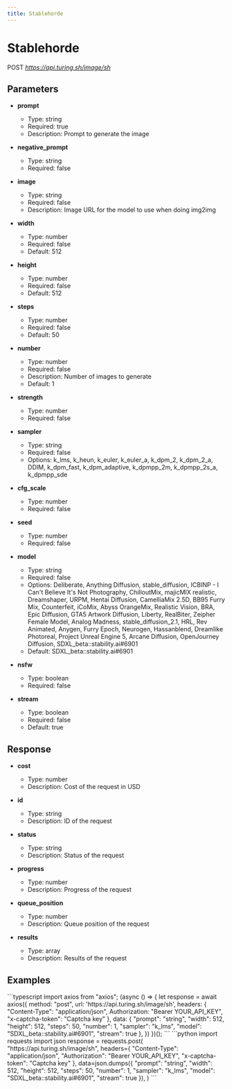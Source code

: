```yaml
---
title: Stablehorde
---
```


# Stablehorde
POST *https://api.turing.sh/image/sh*
## Parameters


- **prompt**
  - Type: string
  - Required: true
  - Description: Prompt to generate the image

- **negative_prompt**
  - Type: string
  - Required: false

- **image**
  - Type: string
  - Required: false
  - Description: Image URL for the model to use when doing img2img

- **width**
  - Type: number
  - Required: false
  - Default: 512

- **height**
  - Type: number
  - Required: false
  - Default: 512

- **steps**
  - Type: number
  - Required: false
  - Default: 50

- **number**
  - Type: number
  - Required: false
  - Description: Number of images to generate
  - Default: 1

- **strength**
  - Type: number
  - Required: false

- **sampler**
  - Type: string
  - Required: false
  - Options: k_lms, k_heun, k_euler, k_euler_a, k_dpm_2, k_dpm_2_a, DDIM, k_dpm_fast, k_dpm_adaptive, k_dpmpp_2m, k_dpmpp_2s_a, k_dpmpp_sde

- **cfg_scale**
  - Type: number
  - Required: false

- **seed**
  - Type: number
  - Required: false

- **model**
  - Type: string
  - Required: false
  - Options: Deliberate, Anything Diffusion, stable_diffusion, ICBINP - I Can't Believe It's Not Photography, ChilloutMix, majicMIX realistic, Dreamshaper, URPM, Hentai Diffusion, CamelliaMix 2.5D, BB95 Furry Mix, Counterfeit, iCoMix, Abyss OrangeMix, Realistic Vision, BRA, Epic Diffusion, GTA5 Artwork Diffusion, Liberty, RealBiter, Zeipher Female Model, Analog Madness, stable_diffusion_2.1, HRL, Rev Animated, Anygen, Furry Epoch, Neurogen, Hassanblend, Dreamlike Photoreal, Project Unreal Engine 5, Arcane Diffusion, OpenJourney Diffusion, SDXL_beta::stability.ai#6901
  - Default: SDXL_beta::stability.ai#6901

- **nsfw**
  - Type: boolean
  - Required: false

- **stream**
  - Type: boolean
  - Required: false
  - Default: true

## Response


- **cost**
  - Type: number
  - Description: Cost of the request in USD

- **id**
  - Type: string
  - Description: ID of the request

- **status**
  - Type: string
  - Description: Status of the request

- **progress**
  - Type: number
  - Description: Progress of the request

- **queue_position**
  - Type: number
  - Description: Queue position of the request

- **results**
  - Type: array
  - Description: Results of the request

## Examples

<CodeGroup title="Stablehorde example">
  ```typescript
  import axios from "axios";
  (async () => {
    let response = await axios({
      method: "post",
      url: 'https://api.turing.sh/image/sh',
      headers: {
        "Content-Type": "application/json",
        Authorization: "Bearer YOUR_API_KEY",
        "x-captcha-token": "Captcha key"
      },
      data: {
  "prompt": "string",
  "width": 512,
  "height": 512,
  "steps": 50,
  "number": 1,
  "sampler": "k_lms",
  "model": "SDXL_beta::stability.ai#6901",
  "stream": true
},
    })
  })();
  ```
  ```python
  import requests
  import json
  response = requests.post(
    "https://api.turing.sh/image/sh",
    headers={
      "Content-Type": "application/json",
      "Authorization": "Bearer YOUR_API_KEY",
      "x-captcha-token": "Captcha key"
    },
    data=json.dumps({
  "prompt": "string",
  "width": 512,
  "height": 512,
  "steps": 50,
  "number": 1,
  "sampler": "k_lms",
  "model": "SDXL_beta::stability.ai#6901",
  "stream": true
}),
  )
  ```
</CodeGroup>